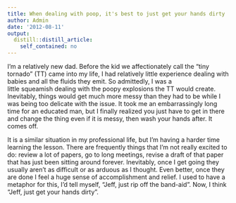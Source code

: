 ```yaml
---
title: When dealing with poop, it's best to just get your hands dirty
author: Admin
date: '2012-08-11'
output:
  distill::distill_article:
    self_contained: no
---
```


I&#8217;m a relatively new dad. Before the kid we affectionately call the &#8220;tiny tornado&#8221; (TT) came into my life, I had relatively little experience dealing with babies and all the fluids they emit. So admittedly, I was a little squeamish dealing with the poopy explosions the TT would create. Inevitably, things would get much more messy than they had to be while I was being too delicate with the issue. It took me an embarrassingly long time for an educated man, but I finally realized you just have to get in there and change the thing even if it is messy, then wash your hands after. It comes off. 

It is a similar situation in my professional life, but I&#8217;m having a harder time learning the lesson. There are frequently things that I&#8217;m not really excited to do: review a lot of papers, go to long meetings, revise a draft of that paper that has just been sitting around forever. Inevitably, once I get going they usually aren&#8217;t as difficult or as arduous as I thought. Even better, once they are done I feel a huge sense of accomplishment and relief. I used to have a metaphor for this, I&#8217;d tell myself, &#8220;Jeff, just rip off the band-aid&#8221;. Now, I think &#8220;Jeff, just get your hands dirty&#8221;. 
